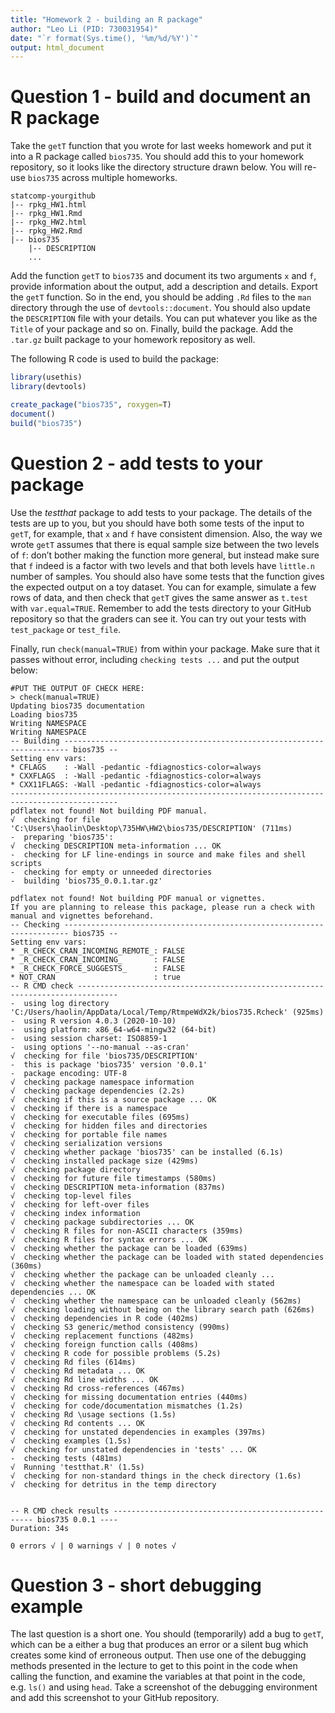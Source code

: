 ---
title: "Homework 2 - building an R package"
author: "Leo Li (PID: 730031954)"
date: "`r format(Sys.time(), '%m/%d/%Y')`"
output: html_document
---

# Question 1 - build and document an R package

Take the `getT` function that you wrote for last weeks homework and
put it into a R package called `bios735`. You should add this to
your homework repository, so it looks like the directory structure
drawn below. You will re-use `bios735` across multiple homeworks.

```
statcomp-yourgithub
|-- rpkg_HW1.html
|-- rpkg_HW1.Rmd
|-- rpkg_HW2.html
|-- rpkg_HW2.Rmd
|-- bios735
    |-- DESCRIPTION
    ...
```

Add the function `getT` to `bios735` and document its two arguments
`x` and `f`, provide information about the output, add a description
and details. Export the `getT` function. So in the end, you should be
adding `.Rd` files to the `man` directory through the use of
`devtools::document`. You should also update the `DESCRIPTION` file
with your details. You can put whatever you like as the `Title` of
your package and so on. Finally, build the package. Add the `.tar.gz`
built package to your homework repository as well.

The following R code is used to build the package:

```{r eval=FALSE}
library(usethis)
library(devtools)

create_package("bios735", roxygen=T)
document()
build("bios735")
```

# Question 2 - add tests to your package

Use the *testthat* package to add tests to your package. The details
of the tests are up to you, but you should have both some tests of the
input to `getT`, for example, that `x` and `f` have consistent
dimension. Also, the way we wrote `getT` assumes that there is equal
sample size between the two levels of `f`: don't bother making the
function more general, but instead make sure that `f` indeed is a
factor with two levels and that both levels have `little.n` number of
samples. You should also have some tests that the function gives the
expected output on a toy dataset. You can for example, simulate a few
rows of data, and then check that `getT` gives the same answer as
`t.test` with `var.equal=TRUE`. Remember to add the tests directory to
your GitHub repository so that the graders can see it. You can try out
your tests with `test_package` or `test_file`.

Finally, run `check(manual=TRUE)` from within your package. Make sure
that it passes without error, including `checking tests ...` and put
the output below: 

```
#PUT THE OUTPUT OF CHECK HERE:
> check(manual=TRUE)
Updating bios735 documentation
Loading bios735
Writing NAMESPACE
Writing NAMESPACE
-- Building ----------------------------------------------------------------------- bios735 --
Setting env vars:
* CFLAGS    : -Wall -pedantic -fdiagnostics-color=always
* CXXFLAGS  : -Wall -pedantic -fdiagnostics-color=always
* CXX11FLAGS: -Wall -pedantic -fdiagnostics-color=always
----------------------------------------------------------------------------------------------
pdflatex not found! Not building PDF manual.
√  checking for file 'C:\Users\haolin\Desktop\735HW\HW2\bios735/DESCRIPTION' (711ms)
-  preparing 'bios735':
√  checking DESCRIPTION meta-information ... OK
-  checking for LF line-endings in source and make files and shell scripts
-  checking for empty or unneeded directories
-  building 'bios735_0.0.1.tar.gz'
   
pdflatex not found! Not building PDF manual or vignettes.
If you are planning to release this package, please run a check with manual and vignettes beforehand.
-- Checking ----------------------------------------------------------------------- bios735 --
Setting env vars:
* _R_CHECK_CRAN_INCOMING_REMOTE_: FALSE
* _R_CHECK_CRAN_INCOMING_       : FALSE
* _R_CHECK_FORCE_SUGGESTS_      : FALSE
* NOT_CRAN                      : true
-- R CMD check -------------------------------------------------------------------------------
-  using log directory 'C:/Users/haolin/AppData/Local/Temp/RtmpeWdX2k/bios735.Rcheck' (925ms)
-  using R version 4.0.3 (2020-10-10)
-  using platform: x86_64-w64-mingw32 (64-bit)
-  using session charset: ISO8859-1
-  using options '--no-manual --as-cran'
√  checking for file 'bios735/DESCRIPTION'
-  this is package 'bios735' version '0.0.1'
-  package encoding: UTF-8
√  checking package namespace information
√  checking package dependencies (2.2s)
√  checking if this is a source package ... OK
√  checking if there is a namespace
√  checking for executable files (695ms)
√  checking for hidden files and directories
√  checking for portable file names
√  checking serialization versions
√  checking whether package 'bios735' can be installed (6.1s)
√  checking installed package size (429ms)
√  checking package directory
√  checking for future file timestamps (580ms)
√  checking DESCRIPTION meta-information (837ms)
√  checking top-level files
√  checking for left-over files
√  checking index information
√  checking package subdirectories ... OK
√  checking R files for non-ASCII characters (359ms)
√  checking R files for syntax errors ... OK
√  checking whether the package can be loaded (639ms)
√  checking whether the package can be loaded with stated dependencies (360ms)
√  checking whether the package can be unloaded cleanly ... 
√  checking whether the namespace can be loaded with stated dependencies ... OK
√  checking whether the namespace can be unloaded cleanly (562ms)
√  checking loading without being on the library search path (626ms)
√  checking dependencies in R code (402ms)
√  checking S3 generic/method consistency (990ms)
√  checking replacement functions (482ms)
√  checking foreign function calls (408ms)
√  checking R code for possible problems (5.2s)
√  checking Rd files (614ms)
√  checking Rd metadata ... OK
√  checking Rd line widths ... OK
√  checking Rd cross-references (467ms)
√  checking for missing documentation entries (440ms)
√  checking for code/documentation mismatches (1.2s)
√  checking Rd \usage sections (1.5s)
√  checking Rd contents ... OK
√  checking for unstated dependencies in examples (397ms)
√  checking examples (1.5s)
√  checking for unstated dependencies in 'tests' ... OK
-  checking tests (481ms)
√  Running 'testthat.R' (1.5s)
√  checking for non-standard things in the check directory (1.6s)
√  checking for detritus in the temp directory
   
   
-- R CMD check results ---------------------------------------------------- bios735 0.0.1 ----
Duration: 34s

0 errors √ | 0 warnings √ | 0 notes √
```

# Question 3 - short debugging example

The last question is a short one. You should (temporarily) add a bug
to `getT`, which can be a either a bug that produces an error or a
silent bug which creates some kind of erroneous output. Then use one
of the debugging methods presented in the lecture to get to this point
in the code when calling the function, and examine the variables at
that point in the code, e.g. `ls()` and using `head`. Take a
screenshot of the debugging environment and add this screenshot to
your GitHub repository.